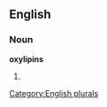 
==English==

===Noun===
'''oxylipins'''

# {{plural of|[[oxylipin]]}}

[[Category:English plurals]]